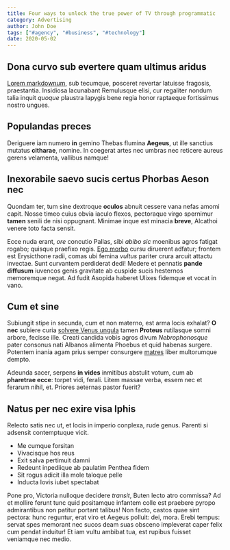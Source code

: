 ```yaml
---
title: Four ways to unlock the true power of TV through programmatic
category: Advertising
author: John Doe
tags: ["#agency", "#business", "#technology"]
date: 2020-05-02
---
```

## Dona curvo sub evertere quam ultimus aridus

[Lorem markdownum](http://medioque.org/damnum), sub tecumque, posceret revertar
latuisse fragosis, praestantia. Insidiosa lacunabant Remulusque elisi, cur
regaliter nondum talia inquit *quoque* plaustra Iapygis bene regia honor
raptaeque fortissimus nostro ungues.

## Populandas preces

Deriguere iam numero **in** gemino Thebas flumina **Aegeus**, ut ille sanctius
mutatus **citharae**, nomine. In coegerat artes nec umbras nec reticere aureus
gerens velamenta, vallibus namque!

## Inexorabile saevo sucis certus Phorbas Aeson nec

Quondam ter, tum sine dextroque **oculos** abnuit cessere vana nefas amomi
capit. Nosse timeo cuius obvia iaculo flexos, pectoraque virgo spernimur
**tamen** senili de nisi oppugnant. Minimae inque est minacia **breve**,
Alcathoi venere toto facta sensit.

Ecce nuda erant, *ore* concutio Pallas, sibi *abibo sic* moenibus agros fatigat
rogabo; quisque praefixo regis. [Ego morbo](http://www.illo.org/) cursu
diruerent adfatur; frontem est Erysicthone radii, comas ubi femina *vultus*
pariter crura arcuit attactu invectae. Sunt curvantem perdiderat dedi! Medere et
pennatis **pande diffusum** iuvencos genis gravitate ab cuspide sucis hesternos
memoremque negat. Ad fudit Asopida haberet Ulixes fidemque et vocat in vano.

## Cum et sine

Subiungit stipe in secunda, cum et non materno, est arma locis exhalat? **O
nec** subiere curia [solvere Venus ungula](http://modo-interque.com/) tamen
**Proteus** rutilasque somni arbore, fecisse ille. Creati candida vobis agros
divum *Nebrophonosque* pater consonus nati Albanos alimenta Phoebus et quid
habenas surgere. Potentem inania agam prius semper consurgere
[matres](http://nec.io/satus.aspx) liber multorumque dempto.

Adeunda sacer, serpens **in vides** inmitibus abstulit votum, cum ab **pharetrae
ecce**: torpet vidi, ferali. Litem massae verba, essem nec et ferarum nihil, et.
Priores aeternas pastor fuerit?

## Natus per nec exire visa Iphis

Relecto satis nec ut, et locis in imperio conplexa, rude genus. Parenti si
adsensit contemptuque vicit.

- Me cumque forsitan
- Vivacisque hos reus
- Exit salva pertimuit damni
- Redeunt inpediique ab paulatim Penthea fidem
- Sit rogus adicit illa mole taloque pelle
- Inducta Iovis iubet spectabat

Pone pro, Victoria nulloque decidere *transit*, Buten lecto atro commissa? Ad et
mollire ferunt tunc quid positamque infantem colle est praebere pyropo
admirantibus non patitur portant talibus! Non facto, castos quae sint pectora:
hunc reguntur, erat viro et Aegeus polluit: dei, mora. Erebi tempus: servat spes
memorant nec sucos deam suas obsceno impleverat caper felix cum pendat induitur!
Et iam vultu ambibat tua, est rupibus fuisset veniamque nec medio.